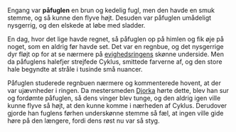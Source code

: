 {{title:Påfuglen}}
{{author:Laura Holmegaard}}
{{timestamp:2011-01-08T16:37:00Z}}
{{copyright:Påfuglen}}
Engang var '''påfuglen''' en brun og kedelig fugl, men den havde en smuk stemme, og så kunne den flyve højt. Desuden var påfuglen umådeligt nysgerrig, og den elskede at løbe med sladder.

En dag, hvor det lige havde regnet, så påfuglen op på himlen og fik øje på noget, som en aldrig før havde set. Det var en regnbue, og det nysgerrige dyr fløjt op for at se nærmere på [[evighedsringen|evighedsringens]] skønne underside. Men da påfuglens halefjer strejfede Cyklus, smittede farverne af, og den store hale begyndte at stråle i tusinde små nuancer.

Påfuglen studerede regnbuen nærmere og kommenterede hovent, at der var ujævnheder i ringen. Da mestersmeden [[Djorka]] hørte dette, blev han sur og fordømte påfuglen, så dens vinger blev tunge, og den aldrig igen ville kunne flyve så højt, at den kunne komme i nærheden af Cyklus. Derudover gjorde han fuglens førhen underskønne stemme så fæl, at ingen ville gide høre på den længere, fordi dens røst nu var så styg.